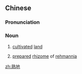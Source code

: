 ==Chinese==
{{zh-forms}}

===Pronunciation===
{{zh-pron
|m=熟dì
|c=suk6 dei6
|mn=qz,zz:sio̍k-tē/xm:se̍k-tē
|cat=n
}}

===Noun===
{{zh-noun}}

# [[cultivated]] [[land]]
# {{lb|zh|TCM}} [[prepared]] [[rhizome]] of [[rehmannia]]

[[zh:熟地]]